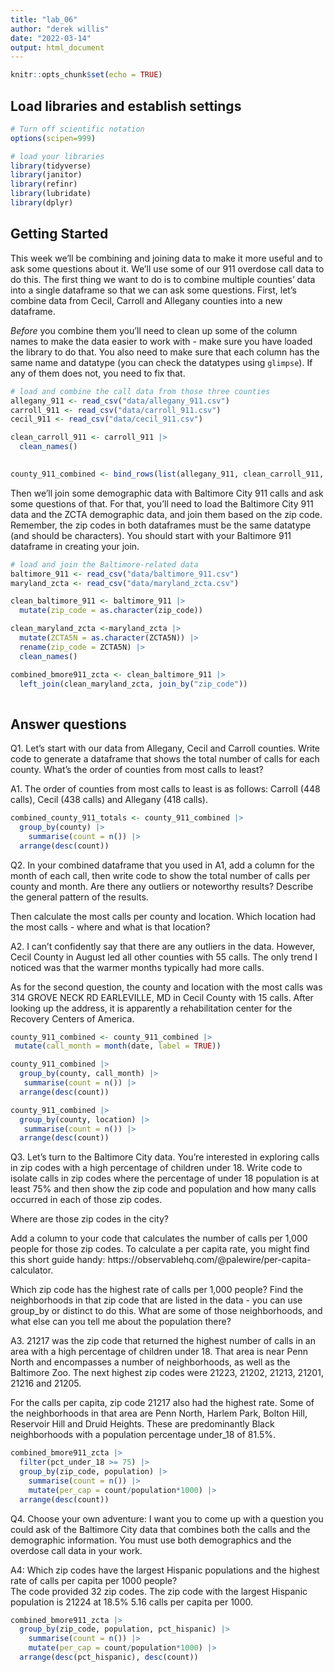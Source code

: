 ```yaml
---
title: "lab_06"
author: "derek willis"
date: "2022-03-14"
output: html_document
---
```


```r
knitr::opts_chunk$set(echo = TRUE)
```

## Load libraries and establish settings

```r
# Turn off scientific notation
options(scipen=999)

# load your libraries
library(tidyverse)
library(janitor)
library(refinr)
library(lubridate)
library(dplyr)
```

## Getting Started

This week we'll be combining and joining data to make it more useful and to ask some questions about it. We'll use some of our 911 overdose call data to do this. The first thing we want to do is to combine multiple counties' data into a single dataframe so that we can ask some questions. First, let's combine data from Cecil, Carroll and Allegany counties into a new dataframe.

*Before* you combine them you'll need to clean up some of the column names to make the data easier to work with - make sure you have loaded the library to do that. You also need to make sure that each column has the same name and datatype (you can check the datatypes using `glimpse`). If any of them does not, you need to fix that.

```r
# load and combine the call data from those three counties
allegany_911 <- read_csv("data/allegany_911.csv")
carroll_911 <- read_csv("data/carroll_911.csv")
cecil_911 <- read_csv("data/cecil_911.csv")

clean_carroll_911 <- carroll_911 |>
  clean_names()
 
```

```r
county_911_combined <- bind_rows(list(allegany_911, clean_carroll_911, cecil_911))
```

Then we'll join some demographic data with Baltimore City 911 calls and ask some questions of that. For that, you'll need to load the Baltimore City 911 data and the ZCTA demographic data, and join them based on the zip code. Remember, the zip codes in both dataframes must be the same datatype (and should be characters). You should start with your Baltimore 911 dataframe in creating your join. 

```r
# load and join the Baltimore-related data
baltimore_911 <- read_csv("data/baltimore_911.csv") 
maryland_zcta <- read_csv("data/maryland_zcta.csv")

clean_baltimore_911 <- baltimore_911 |>
  mutate(zip_code = as.character(zip_code))

clean_maryland_zcta <-maryland_zcta |>
  mutate(ZCTA5N = as.character(ZCTA5N)) |>
  rename(zip_code = ZCTA5N) |>
  clean_names()

combined_bmore911_zcta <- clean_baltimore_911 |> 
  left_join(clean_maryland_zcta, join_by("zip_code"))
 
```

## Answer questions

Q1. Let's start with our data from Allegany, Cecil and Carroll counties. Write code to generate a dataframe that shows the total number of calls for each county. What's the order of counties from most calls to least?

A1. 
The order of counties from most calls to least is as follows: Carroll (448 calls), Cecil (438 calls) and Allegany (418 calls).

```r
combined_county_911_totals <- county_911_combined |>
  group_by(county) |>
    summarise(count = n()) |>
  arrange(desc(count))
```

Q2. In your combined dataframe that you used in A1, add a column for the month of each call, then write code to show the total number of calls per county and month. Are there any outliers or noteworthy results? Describe the general pattern of the results. 

Then calculate the most calls per county and location. Which location had the most calls - where and what is that location?

A2.
I can't confidently say that there are any outliers in the data. However, Cecil County in August led all other counties with 55 calls. The only trend I noticed was that the warmer months typically had more calls. 

As for the second question, the county and location with the most calls was 314 GROVE NECK RD EARLEVILLE, MD in Cecil County with 15 calls. After looking up the address, it is apparently a rehabilitation center for the Recovery Centers of America.

```r
county_911_combined <- county_911_combined |>
 mutate(call_month = month(date, label = TRUE))
```

```r
county_911_combined |>
  group_by(county, call_month) |>
   summarise(count = n()) |>
  arrange(desc(count))
```
```r
county_911_combined |>
  group_by(county, location) |>
   summarise(count = n()) |>
  arrange(desc(count))

```


Q3. Let's turn to the Baltimore City data. You're interested in exploring calls in zip codes with a high percentage of children under 18. Write code to isolate calls in zip codes where the percentage of under 18 population is at least 75% and then show the zip code and population and how many calls occurred in each of those zip codes. 

Where are those zip codes in the city?

Add a column to your code that calculates the number of calls per 1,000 people for those zip codes. To calculate a per capita rate, you might find this short guide handy: https://observablehq.com/@palewire/per-capita-calculator.

Which zip code has the highest rate of calls per 1,000 people? Find the neighborhoods in that zip code that are listed in the data - you can use group_by or distinct to do this. What are some of those neighborhoods, and what else can you tell me about the population there?

A3. 
21217 was the zip code that returned the highest number of calls in an area with a high percentage of children under 18. That area is near Penn North and encompasses a number of neighborhoods, as well as the Baltimore Zoo. The next highest zip codes were 21223, 21202, 21213, 21201, 21216 and 21205.

For the calls per capita, zip code 21217 also had the highest rate. Some of the neighborhoods in that area are Penn North, Harlem Park, Bolton Hill, Reservoir Hill and Druid Heights. These are predominantly Black neighborhoods with a population percentage under_18 of 81.5%.

```r
combined_bmore911_zcta |>
  filter(pct_under_18 >= 75) |>
  group_by(zip_code, population) |>
    summarise(count = n()) |>
    mutate(per_cap = count/population*1000) |>
  arrange(desc(count))
```

Q4. Choose your own adventure: I want you to come up with a question you could ask of the Baltimore City data that combines both the calls and the demographic information. You must use both demographics and the overdose call data in your work.

A4: Which zip codes have the largest Hispanic populations and the highest rate of calls per capita per 1000 people?  
The code provided 32 zip codes. The zip code with the largest Hispanic population is 21224 at 18.5% 5.16 calls per capita per 1000.

```r
combined_bmore911_zcta |>
  group_by(zip_code, population, pct_hispanic) |>
    summarise(count = n()) |>
    mutate(per_cap = count/population*1000) |>
  arrange(desc(pct_hispanic), desc(count))
```
